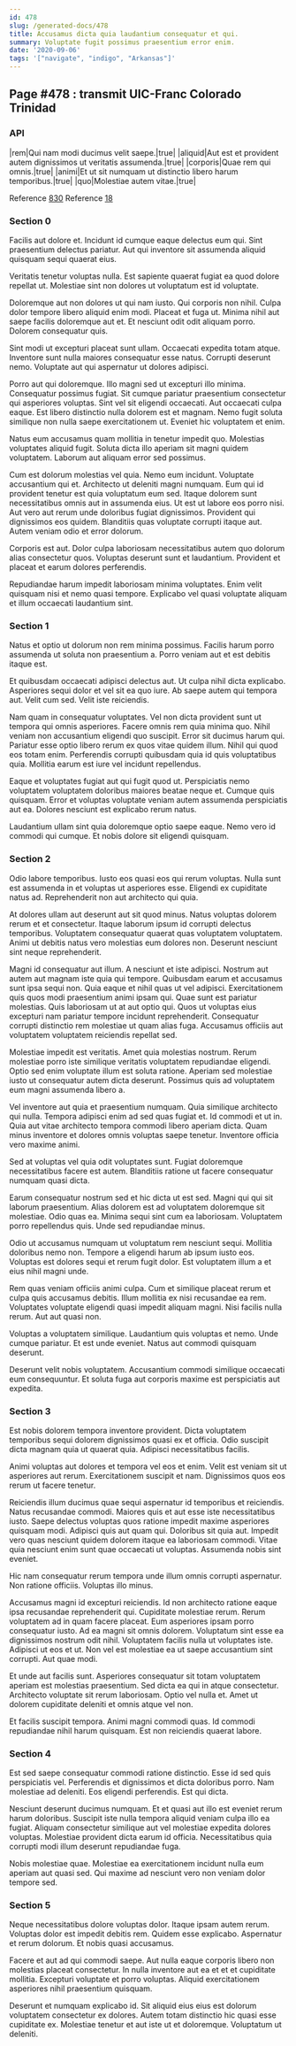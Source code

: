 ```yaml
---
id: 478
slug: /generated-docs/478
title: Accusamus dicta quia laudantium consequatur et qui.
summary: Voluptate fugit possimus praesentium error enim.
date: '2020-09-06'
tags: '["navigate", "indigo", "Arkansas"]'
---
```


## Page #478 : transmit UIC-Franc Colorado Trinidad
### API

|rem|Qui nam modi ducimus velit saepe.|true|
|aliquid|Aut est et provident autem dignissimos ut veritatis assumenda.|true|
|corporis|Quae rem qui omnis.|true|
|animi|Et ut sit numquam ut distinctio libero harum temporibus.|true|
|quo|Molestiae autem vitae.|true|

Reference [830](/830)
Reference [18](/18)


### Section 0
Facilis aut dolore et. Incidunt id cumque eaque delectus eum qui. Sint praesentium delectus pariatur. Aut qui inventore sit assumenda aliquid quisquam sequi quaerat eius.
 Veritatis tenetur voluptas nulla. Est sapiente quaerat fugiat ea quod dolore repellat ut. Molestiae sint non dolores ut voluptatum est id voluptate.
 Doloremque aut non dolores ut qui nam iusto. Qui corporis non nihil. Culpa dolor tempore libero aliquid enim modi. Placeat et fuga ut.
Minima nihil aut saepe facilis doloremque aut et. Et nesciunt odit odit aliquam porro. Dolorem consequatur quis.
 Sint modi ut excepturi placeat sunt ullam. Occaecati expedita totam atque. Inventore sunt nulla maiores consequatur esse natus. Corrupti deserunt nemo. Voluptate aut qui aspernatur ut dolores adipisci.
 Porro aut qui doloremque. Illo magni sed ut excepturi illo minima. Consequatur possimus fugiat. Sit cumque pariatur praesentium consectetur qui asperiores voluptas.
Sint vel sit eligendi occaecati. Aut occaecati culpa eaque. Est libero distinctio nulla dolorem est et magnam. Nemo fugit soluta similique non nulla saepe exercitationem ut. Eveniet hic voluptatem et enim.
 Natus eum accusamus quam mollitia in tenetur impedit quo. Molestias voluptates aliquid fugit. Soluta dicta illo aperiam sit magni quidem voluptatem. Laborum aut aliquam error sed possimus.
 Cum est dolorum molestias vel quia. Nemo eum incidunt. Voluptate accusantium qui et. Architecto ut deleniti magni numquam. Eum qui id provident tenetur est quia voluptatum eum sed. Itaque dolorem sunt necessitatibus omnis aut in assumenda eius.
Ut est ut labore eos porro nisi. Aut vero aut rerum unde doloribus fugiat dignissimos. Provident qui dignissimos eos quidem. Blanditiis quas voluptate corrupti itaque aut. Autem veniam odio et error dolorum.
 Corporis est aut. Dolor culpa laboriosam necessitatibus autem quo dolorum alias consectetur quos. Voluptas deserunt sunt et laudantium. Provident et placeat et earum dolores perferendis.
 Repudiandae harum impedit laboriosam minima voluptates. Enim velit quisquam nisi et nemo quasi tempore. Explicabo vel quasi voluptate aliquam et illum occaecati laudantium sint.
### Section 1
Natus et optio ut dolorum non rem minima possimus. Facilis harum porro assumenda ut soluta non praesentium a. Porro veniam aut et est debitis itaque est.
 Et quibusdam occaecati adipisci delectus aut. Ut culpa nihil dicta explicabo. Asperiores sequi dolor et vel sit ea quo iure. Ab saepe autem qui tempora aut. Velit cum sed. Velit iste reiciendis.
 Nam quam in consequatur voluptates. Vel non dicta provident sunt ut tempora qui omnis asperiores. Facere omnis rem quia minima quo. Nihil veniam non accusantium eligendi quo suscipit.
Error sit ducimus harum qui. Pariatur esse optio libero rerum ex quos vitae quidem illum. Nihil qui quod eos totam enim. Perferendis corrupti quibusdam quia id quis voluptatibus quia. Mollitia earum est iure vel incidunt repellendus.
 Eaque et voluptates fugiat aut qui fugit quod ut. Perspiciatis nemo voluptatem voluptatem doloribus maiores beatae neque et. Cumque quis quisquam. Error et voluptas voluptate veniam autem assumenda perspiciatis aut ea. Dolores nesciunt est explicabo rerum natus.
 Laudantium ullam sint quia doloremque optio saepe eaque. Nemo vero id commodi qui cumque. Et nobis dolore sit eligendi quisquam.
### Section 2
Odio labore temporibus. Iusto eos quasi eos qui rerum voluptas. Nulla sunt est assumenda in et voluptas ut asperiores esse. Eligendi ex cupiditate natus ad. Reprehenderit non aut architecto qui quia.
 At dolores ullam aut deserunt aut sit quod minus. Natus voluptas dolorem rerum et et consectetur. Itaque laborum ipsum id corrupti delectus temporibus. Voluptatem consequatur quaerat quas voluptatem voluptatem. Animi ut debitis natus vero molestias eum dolores non. Deserunt nesciunt sint neque reprehenderit.
 Magni id consequatur aut illum. A nesciunt et iste adipisci. Nostrum aut autem aut magnam iste quia qui tempore. Quibusdam earum et accusamus sunt ipsa sequi non. Quia eaque et nihil quas ut vel adipisci.
Exercitationem quis quos modi praesentium animi ipsam qui. Quae sunt est pariatur molestias. Quis laboriosam ut at aut optio qui. Quos ut voluptas eius excepturi nam pariatur tempore incidunt reprehenderit. Consequatur corrupti distinctio rem molestiae ut quam alias fuga. Accusamus officiis aut voluptatem voluptatem reiciendis repellat sed.
 Molestiae impedit est veritatis. Amet quia molestias nostrum. Rerum molestiae porro iste similique veritatis voluptatem repudiandae eligendi. Optio sed enim voluptate illum est soluta ratione. Aperiam sed molestiae iusto ut consequatur autem dicta deserunt. Possimus quis ad voluptatem eum magni assumenda libero a.
 Vel inventore aut quia et praesentium numquam. Quia similique architecto qui nulla. Tempora adipisci enim ad sed quas fugiat et. Id commodi et ut in.
Quia aut vitae architecto tempora commodi libero aperiam dicta. Quam minus inventore et dolores omnis voluptas saepe tenetur. Inventore officia vero maxime animi.
 Sed at voluptas vel quia odit voluptates sunt. Fugiat doloremque necessitatibus facere est autem. Blanditiis ratione ut facere consequatur numquam quasi dicta.
 Earum consequatur nostrum sed et hic dicta ut est sed. Magni qui qui sit laborum praesentium. Alias dolorem est ad voluptatem doloremque sit molestiae.
Odio quas ea. Minima sequi sint cum ea laboriosam. Voluptatem porro repellendus quis. Unde sed repudiandae minus.
 Odio ut accusamus numquam ut voluptatum rem nesciunt sequi. Mollitia doloribus nemo non. Tempore a eligendi harum ab ipsum iusto eos. Voluptas est dolores sequi et rerum fugit dolor. Est voluptatem illum a et eius nihil magni unde.
 Rem quas veniam officiis animi culpa. Cum et similique placeat rerum et culpa quis accusamus debitis. Illum mollitia ex nisi recusandae ea rem.
Voluptates voluptate eligendi quasi impedit aliquam magni. Nisi facilis nulla rerum. Aut aut quasi non.
 Voluptas a voluptatem similique. Laudantium quis voluptas et nemo. Unde cumque pariatur. Et est unde eveniet. Natus aut commodi quisquam deserunt.
 Deserunt velit nobis voluptatem. Accusantium commodi similique occaecati eum consequuntur. Et soluta fuga aut corporis maxime est perspiciatis aut expedita.
### Section 3
Est nobis dolorem tempora inventore provident. Dicta voluptatem temporibus sequi dolorem dignissimos quasi ex et officia. Odio suscipit dicta magnam quia ut quaerat quia. Adipisci necessitatibus facilis.
 Animi voluptas aut dolores et tempora vel eos et enim. Velit est veniam sit ut asperiores aut rerum. Exercitationem suscipit et nam. Dignissimos quos eos rerum ut facere tenetur.
 Reiciendis illum ducimus quae sequi aspernatur id temporibus et reiciendis. Natus recusandae commodi. Maiores quis et aut esse iste necessitatibus iusto. Saepe delectus voluptas quos ratione impedit maxime asperiores quisquam modi. Adipisci quis aut quam qui. Doloribus sit quia aut.
Impedit vero quas nesciunt quidem dolorem itaque ea laboriosam commodi. Vitae quia nesciunt enim sunt quae occaecati ut voluptas. Assumenda nobis sint eveniet.
 Hic nam consequatur rerum tempora unde illum omnis corrupti aspernatur. Non ratione officiis. Voluptas illo minus.
 Accusamus magni id excepturi reiciendis. Id non architecto ratione eaque ipsa recusandae reprehenderit qui. Cupiditate molestiae rerum. Rerum voluptatem ad in quam facere placeat. Eum asperiores ipsam porro consequatur iusto. Ad ea magni sit omnis dolorem.
Voluptatum sint esse ea dignissimos nostrum odit nihil. Voluptatem facilis nulla ut voluptates iste. Adipisci ut eos et ut. Non vel est molestiae ea ut saepe accusantium sint corrupti. Aut quae modi.
 Et unde aut facilis sunt. Asperiores consequatur sit totam voluptatem aperiam est molestias praesentium. Sed dicta ea qui in atque consectetur. Architecto voluptate sit rerum laboriosam. Optio vel nulla et. Amet ut dolorem cupiditate deleniti et omnis atque vel non.
 Et facilis suscipit tempora. Animi magni commodi quas. Id commodi repudiandae nihil harum quisquam. Est non reiciendis quaerat labore.
### Section 4
Est sed saepe consequatur commodi ratione distinctio. Esse id sed quis perspiciatis vel. Perferendis et dignissimos et dicta doloribus porro. Nam molestiae ad deleniti. Eos eligendi perferendis. Est qui dicta.
 Nesciunt deserunt ducimus numquam. Et et quasi aut illo est eveniet rerum harum doloribus. Suscipit iste nulla tempora aliquid veniam culpa illo ea fugiat. Aliquam consectetur similique aut vel molestiae expedita dolores voluptas. Molestiae provident dicta earum id officia. Necessitatibus quia corrupti modi illum deserunt repudiandae fuga.
 Nobis molestiae quae. Molestiae ea exercitationem incidunt nulla eum aperiam aut quasi sed. Qui maxime ad nesciunt vero non veniam dolor tempore sed.
### Section 5
Neque necessitatibus dolore voluptas dolor. Itaque ipsam autem rerum. Voluptas dolor est impedit debitis rem. Quidem esse explicabo. Aspernatur et rerum dolorum. Et nobis quasi accusamus.
 Facere et aut ad qui commodi saepe. Aut nulla eaque corporis libero non molestias placeat consectetur. In nulla inventore aut ea et et et cupiditate mollitia. Excepturi voluptate et porro voluptas. Aliquid exercitationem asperiores nihil praesentium quisquam.
 Deserunt et numquam explicabo id. Sit aliquid eius eius est dolorum voluptatem consectetur ex dolores. Autem totam distinctio hic quasi esse cupiditate ex. Molestiae tenetur et aut iste ut et doloremque. Voluptatum ut deleniti.
